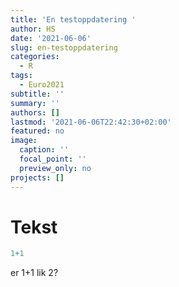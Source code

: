 ```yaml
---
title: 'En testoppdatering '
author: HS
date: '2021-06-06'
slug: en-testoppdatering
categories:
  - R
tags:
  - Euro2021
subtitle: ''
summary: ''
authors: []
lastmod: '2021-06-06T22:42:30+02:00'
featured: no
image:
  caption: ''
  focal_point: ''
  preview_only: no
projects: []
---
```


# Tekst

```r
1+1
```



er 1+1 lik 2?


